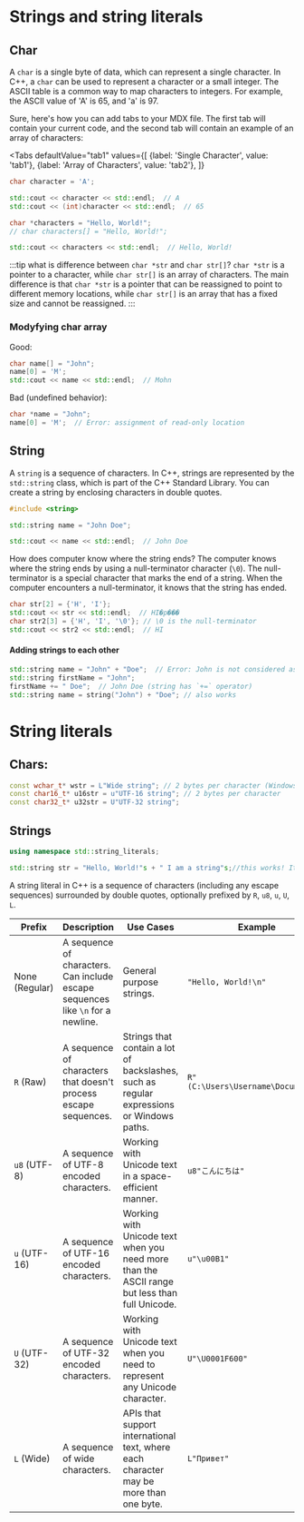 
# Strings and string literals

## Char

A `char` is a single byte of data, which can represent a single character. In C++, a `char` can be used to represent a character or a small integer. The ASCII table is a common way to map characters to integers. For example, the ASCII value of 'A' is 65, and 'a' is 97.

Sure, here's how you can add tabs to your MDX file. The first tab will contain your current code, and the second tab will contain an example of an array of characters:


<Tabs
  defaultValue="tab1"
  values={[
    {label: 'Single Character', value: 'tab1'},
    {label: 'Array of Characters', value: 'tab2'},
  ]}
>

<TabItem value="tab1">

```cpp
char character = 'A';

std::cout << character << std::endl;  // A
std::cout << (int)character << std::endl;  // 65
```

</TabItem>

<TabItem value="tab2">

```cpp
char *characters = "Hello, World!";
// char characters[] = "Hello, World!";

std::cout << characters << std::endl;  // Hello, World!
```

</TabItem>

</Tabs>

:::tip what is difference between `char *str` and `char str[]`?
`char *str` is a pointer to a character, while `char str[]` is an array of characters. The main difference is that `char *str` is a pointer that can be reassigned to point to different memory locations, while `char str[]` is an array that has a fixed size and cannot be reassigned.
:::

### Modyfying char array


Good:

```cpp
char name[] = "John";
name[0] = 'M';
std::cout << name << std::endl;  // Mohn
```

Bad (undefined behavior):

```cpp
char *name = "John";
name[0] = 'M';  // Error: assignment of read-only location
```




## String

A `string` is a sequence of characters. In C++, strings are represented by the `std::string` class, which is part of the C++ Standard Library. You can create a string by enclosing characters in double quotes.

```cpp
#include <string>

std::string name = "John Doe";

std::cout << name << std::endl;  // John Doe
```

How does computer know where the string ends?
The computer knows where the string ends by using a null-terminator character (`\0`). The null-terminator is a special character that marks the end of a string. When the computer encounters a null-terminator, it knows that the string has ended.

```cpp
char str[2] = {'H', 'I'};
std::cout << str << std::endl;  // HI�p���
char str2[3] = {'H', 'I', '\0'}; // \0 is the null-terminator
std::cout << str2 << std::endl;  // HI
```

#### Adding strings to each other

```cpp
std::string name = "John" + "Doe";  // Error: John is not considered as a string
std::string firstName = "John";
firstName += " Doe";  // John Doe (string has `+=` operator)
std::string name = string("John") + "Doe"; // also works
```



# String literals

## Chars:
```cpp
const wchar_t* wstr = L"Wide string"; // 2 bytes per character (Windows) 4 bytes (Linux)
const char16_t* u16str = u"UTF-16 string"; // 2 bytes per character
const char32_t* u32str = U"UTF-32 string";
```

## Strings 

```cpp
using namespace std::string_literals;

std::string str = "Hello, World!"s + " I am a string"s;//this works! It is string now.
```

A string literal in C++ is a sequence of characters (including any escape sequences) surrounded by double quotes, optionally prefixed by `R`, `u8`, `u`, `U`, `L`. 

| Prefix         | Description                                                                     | Use Cases                                                                                     | Example                            |
| -------------- | ------------------------------------------------------------------------------- | --------------------------------------------------------------------------------------------- | ---------------------------------- |
| None (Regular) | A sequence of characters. Can include escape sequences like `\n` for a newline. | General purpose strings.                                                                      | `"Hello, World!\n"`                |
| `R` (Raw)      | A sequence of characters that doesn't process escape sequences.                 | Strings that contain a lot of backslashes, such as regular expressions or Windows paths.      | `R"(C:\Users\Username\Documents)"` |
| `u8` (UTF-8)   | A sequence of UTF-8 encoded characters.                                         | Working with Unicode text in a space-efficient manner.                                        | `u8"こんにちは"`                   |
| `u` (UTF-16)   | A sequence of UTF-16 encoded characters.                                        | Working with Unicode text when you need more than the ASCII range but less than full Unicode. | `u"\u00B1"`                        |
| `U` (UTF-32)   | A sequence of UTF-32 encoded characters.                                        | Working with Unicode text when you need to represent any Unicode character.                   | `U"\U0001F600"`                    |
| `L` (Wide)     | A sequence of wide characters.                                                  | APIs that support international text, where each character may be more than one byte.         | `L"Привет"`                        |